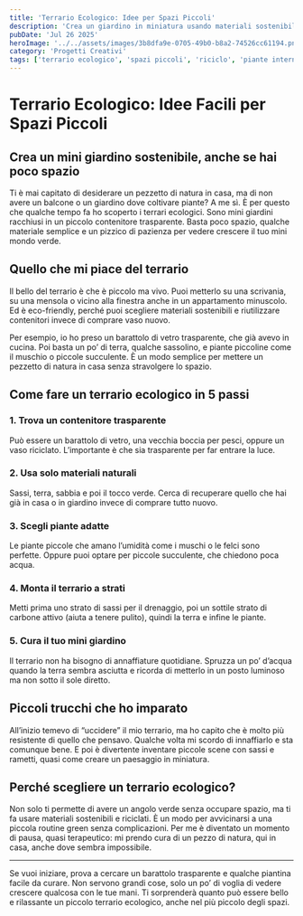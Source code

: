 ```yaml
---
title: 'Terrario Ecologico: Idee per Spazi Piccoli'
description: 'Crea un giardino in miniatura usando materiali sostenibili e poco spazio.'
pubDate: 'Jul 26 2025'
heroImage: '../../assets/images/3b8dfa9e-0705-49b0-b8a2-74526cc61194.png'
category: 'Progetti Creativi'
tags: ['terrario ecologico', 'spazi piccoli', 'riciclo', 'piante interno', 'design']
---
```


# Terrario Ecologico: Idee Facili per Spazi Piccoli

## Crea un mini giardino sostenibile, anche se hai poco spazio

Ti è mai capitato di desiderare un pezzetto di natura in casa, ma di non avere un balcone o un giardino dove coltivare piante? A me sì. È per questo che qualche tempo fa ho scoperto i terrari ecologici. Sono mini giardini racchiusi in un piccolo contenitore trasparente. Basta poco spazio, qualche materiale semplice e un pizzico di pazienza per vedere crescere il tuo mini mondo verde.

## Quello che mi piace del terrario

Il bello del terrario è che è piccolo ma vivo. Puoi metterlo su una scrivania, su una mensola o vicino alla finestra anche in un appartamento minuscolo. Ed è eco-friendly, perché puoi scegliere materiali sostenibili e riutilizzare contenitori invece di comprare vaso nuovo.

Per esempio, io ho preso un barattolo di vetro trasparente, che già avevo in cucina. Poi basta un po’ di terra, qualche sassolino, e piante piccoline come il muschio o piccole succulente. È un modo semplice per mettere un pezzetto di natura in casa senza stravolgere lo spazio.

## Come fare un terrario ecologico in 5 passi

### 1. Trova un contenitore trasparente

Può essere un barattolo di vetro, una vecchia boccia per pesci, oppure un vaso riciclato. L’importante è che sia trasparente per far entrare la luce.

### 2. Usa solo materiali naturali

Sassi, terra, sabbia e poi il tocco verde. Cerca di recuperare quello che hai già in casa o in giardino invece di comprare tutto nuovo.

### 3. Scegli piante adatte

Le piante piccole che amano l’umidità come i muschi o le felci sono perfette. Oppure puoi optare per piccole succulente, che chiedono poca acqua.

### 4. Monta il terrario a strati

Metti prima uno strato di sassi per il drenaggio, poi un sottile strato di carbone attivo (aiuta a tenere pulito), quindi la terra e infine le piante.

### 5. Cura il tuo mini giardino

Il terrario non ha bisogno di annaffiature quotidiane. Spruzza un po’ d’acqua quando la terra sembra asciutta e ricorda di metterlo in un posto luminoso ma non sotto il sole diretto.

## Piccoli trucchi che ho imparato

All’inizio temevo di “uccidere” il mio terrario, ma ho capito che è molto più resistente di quello che pensavo. Qualche volta mi scordo di innaffiarlo e sta comunque bene. E poi è divertente inventare piccole scene con sassi e rametti, quasi come creare un paesaggio in miniatura.

## Perché scegliere un terrario ecologico?

Non solo ti permette di avere un angolo verde senza occupare spazio, ma ti fa usare materiali sostenibili e riciclati. È un modo per avvicinarsi a una piccola routine green senza complicazioni. Per me è diventato un momento di pausa, quasi terapeutico: mi prendo cura di un pezzo di natura, qui in casa, anche dove sembra impossibile.

---

Se vuoi iniziare, prova a cercare un barattolo trasparente e qualche piantina facile da curare. Non servono grandi cose, solo un po’ di voglia di vedere crescere qualcosa con le tue mani. Ti sorprenderà quanto può essere bello e rilassante un piccolo terrario ecologico, anche nel più piccolo degli spazi.